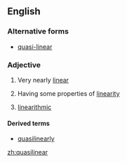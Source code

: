==English==

===Alternative forms===
* [[quasi-linear]]

===Adjective===
{{en-adj}}

# Very nearly [[linear]]
# {{lb|en|mathematics}} Having some properties of [[linearity]]
# {{lb|en|computing}} [[linearithmic]]

====Derived terms====
* [[quasilinearly]]

[[zh:quasilinear]]